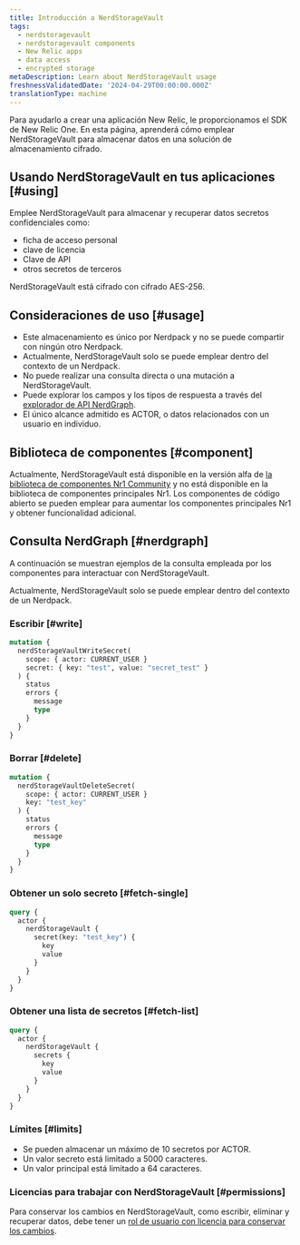 ```yaml
---
title: Introducción a NerdStorageVault
tags:
  - nerdstoragevault
  - nerdstoragevault components
  - New Relic apps
  - data access
  - encrypted storage
metaDescription: Learn about NerdStorageVault usage
freshnessValidatedDate: '2024-04-29T00:00:00.000Z'
translationType: machine
---
```


Para ayudarlo a crear una aplicación New Relic, le proporcionamos el SDK de New Relic One. En esta página, aprenderá cómo emplear NerdStorageVault para almacenar datos en una solución de almacenamiento cifrado.

## Usando NerdStorageVault en tus aplicaciones [#using]

Emplee NerdStorageVault para almacenar y recuperar datos secretos confidenciales como:

* ficha de acceso personal
* clave de licencia
* Clave de API
* otros secretos de terceros

<Callout variant="tip">
  NerdStorageVault está cifrado con cifrado AES-256.
</Callout>

## Consideraciones de uso [#usage]

* Este almacenamiento es único por Nerdpack y no se puede compartir con ningún otro Nerdpack.
* Actualmente, NerdStorageVault solo se puede emplear dentro del contexto de un Nerdpack.
* No puede realizar una consulta directa o una mutación a NerdStorageVault.
* Puede explorar los campos y los tipos de respuesta a través del [explorador de API NerdGraph](https://api.newrelic.com/graphiql).
* El único alcance admitido es ACTOR, o datos relacionados con un usuario en individuo.

## Biblioteca de componentes [#component]

Actualmente, NerdStorageVault está disponible en la versión alfa de [la biblioteca de componentes Nr1 Community](https://www.npmjs.com/package/@newrelic/nr1-community/v/1.3.0-alpha.5) y no está disponible en la biblioteca de componentes principales Nr1. Los componentes de código abierto se pueden emplear para aumentar los componentes principales Nr1 y obtener funcionalidad adicional.

## Consulta NerdGraph [#nerdgraph]

A continuación se muestran ejemplos de la consulta empleada por los componentes para interactuar con NerdStorageVault.

<Callout variant="tip">
  Actualmente, NerdStorageVault solo se puede emplear dentro del contexto de un Nerdpack.
</Callout>

### Escribir [#write]

```graphql
mutation {
  nerdStorageVaultWriteSecret(
    scope: { actor: CURRENT_USER }
    secret: { key: "test", value: "secret_test" }
  ) {
    status
    errors {
      message
      type
    }
  }
}
```

### Borrar [#delete]

```graphql
mutation {
  nerdStorageVaultDeleteSecret(
    scope: { actor: CURRENT_USER }
    key: "test_key"
  ) {
    status
    errors {
      message
      type
    }
  }
}
```

### Obtener un solo secreto [#fetch-single]

```graphql
query {
  actor {
    nerdStorageVault {
      secret(key: "test_key") {
        key
        value
      }
    }
  }
}
```

### Obtener una lista de secretos [#fetch-list]

```graphql
query {
  actor {
    nerdStorageVault {
      secrets {
        key
        value
      }
    }
  }
}
```

### Límites [#limits]

* Se pueden almacenar un máximo de 10 secretos por ACTOR.
* Un valor secreto está limitado a 5000 caracteres.
* Un valor principal está limitado a 64 caracteres.

### Licencias para trabajar con NerdStorageVault [#permissions]

Para conservar los cambios en NerdStorageVault, como escribir, eliminar y recuperar datos, debe tener un [rol de usuario con licencia para conservar los cambios](/docs/accounts/original-accounts-billing/original-users-roles/users-roles-original-user-model).
